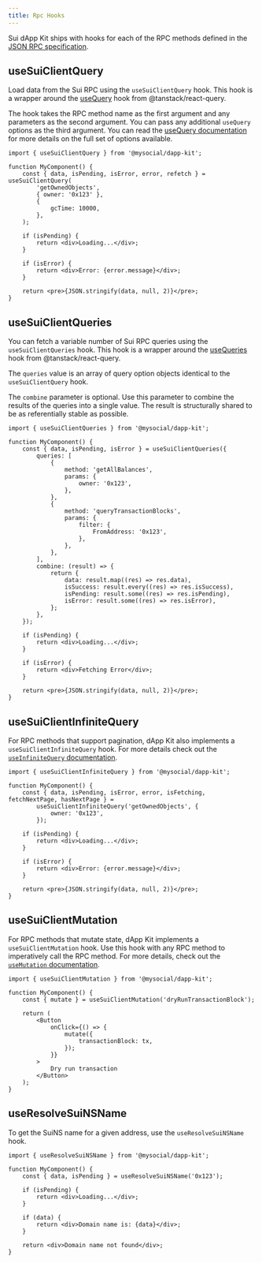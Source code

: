```yaml
---
title: Rpc Hooks
---
```


Sui dApp Kit ships with hooks for each of the RPC methods defined in the
[JSON RPC specification](https://docs.sui.io/sui-api-ref).

## useSuiClientQuery

Load data from the Sui RPC using the `useSuiClientQuery` hook. This hook is a wrapper around the
[useQuery](https://tanstack.com/query/latest/docs/react/guides/queries) hook from
@tanstack/react-query.

The hook takes the RPC method name as the first argument and any parameters as the second argument.
You can pass any additional `useQuery` options as the third argument. You can read the
[useQuery documentation](https://tanstack.com/query/latest/docs/react/guides/queries) for more
details on the full set of options available.

```tsx
import { useSuiClientQuery } from '@mysocial/dapp-kit';

function MyComponent() {
	const { data, isPending, isError, error, refetch } = useSuiClientQuery(
		'getOwnedObjects',
		{ owner: '0x123' },
		{
			gcTime: 10000,
		},
	);

	if (isPending) {
		return <div>Loading...</div>;
	}

	if (isError) {
		return <div>Error: {error.message}</div>;
	}

	return <pre>{JSON.stringify(data, null, 2)}</pre>;
}
```

## useSuiClientQueries

You can fetch a variable number of Sui RPC queries using the `useSuiClientQueries` hook. This hook
is a wrapper around the
[useQueries](https://tanstack.com/query/latest/docs/react/reference/useQueries) hook from
@tanstack/react-query.

The `queries` value is an array of query option objects identical to the `useSuiClientQuery` hook.

The `combine` parameter is optional. Use this parameter to combine the results of the queries into a
single value. The result is structurally shared to be as referentially stable as possible.

```tsx
import { useSuiClientQueries } from '@mysocial/dapp-kit';

function MyComponent() {
	const { data, isPending, isError } = useSuiClientQueries({
		queries: [
			{
				method: 'getAllBalances',
				params: {
					owner: '0x123',
				},
			},
			{
				method: 'queryTransactionBlocks',
				params: {
					filter: {
						FromAddress: '0x123',
					},
				},
			},
		],
		combine: (result) => {
			return {
				data: result.map((res) => res.data),
				isSuccess: result.every((res) => res.isSuccess),
				isPending: result.some((res) => res.isPending),
				isError: result.some((res) => res.isError),
			};
		},
	});

	if (isPending) {
		return <div>Loading...</div>;
	}

	if (isError) {
		return <div>Fetching Error</div>;
	}

	return <pre>{JSON.stringify(data, null, 2)}</pre>;
}
```

## useSuiClientInfiniteQuery

For RPC methods that support pagination, dApp Kit also implements a `useSuiClientInfiniteQuery`
hook. For more details check out the
[`useInfiniteQuery` documentation](https://tanstack.com/query/latest/docs/react/guides/infinite-queries).

```tsx
import { useSuiClientInfiniteQuery } from '@mysocial/dapp-kit';

function MyComponent() {
	const { data, isPending, isError, error, isFetching, fetchNextPage, hasNextPage } =
		useSuiClientInfiniteQuery('getOwnedObjects', {
			owner: '0x123',
		});

	if (isPending) {
		return <div>Loading...</div>;
	}

	if (isError) {
		return <div>Error: {error.message}</div>;
	}

	return <pre>{JSON.stringify(data, null, 2)}</pre>;
}
```

## useSuiClientMutation

For RPC methods that mutate state, dApp Kit implements a `useSuiClientMutation` hook. Use this hook
with any RPC method to imperatively call the RPC method. For more details, check out the
[`useMutation` documentation](https://tanstack.com/query/latest/docs/react/guides/mutations).

```tsx
import { useSuiClientMutation } from '@mysocial/dapp-kit';

function MyComponent() {
	const { mutate } = useSuiClientMutation('dryRunTransactionBlock');

	return (
		<Button
			onClick={() => {
				mutate({
					transactionBlock: tx,
				});
			}}
		>
			Dry run transaction
		</Button>
	);
}
```

## useResolveSuiNSName

To get the SuiNS name for a given address, use the `useResolveSuiNSName` hook.

```tsx
import { useResolveSuiNSName } from '@mysocial/dapp-kit';

function MyComponent() {
	const { data, isPending } = useResolveSuiNSName('0x123');

	if (isPending) {
		return <div>Loading...</div>;
	}

	if (data) {
		return <div>Domain name is: {data}</div>;
	}

	return <div>Domain name not found</div>;
}
```
